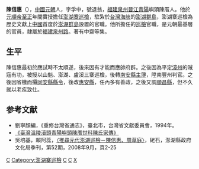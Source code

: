 '''陳信惠'''（{{bd|1262年||1347年|catIdx=C陳}}），[[中國|中國]][[元朝|元朝]]人，字孚中，號退翁，[[福建|福建]][[泉州|泉州]][[晉江縣|晉江]][[晉江市|青陽]]嶼頭陳厝人。他於[[元順帝|元順帝]][[至正|至正]]年間實授擔任[[澎湖寨巡檢|澎湖寨巡檢]]，駐紮於[[台灣海峽|台灣海峽]]的[[澎湖群島|澎湖群島]]，澎湖寨巡檢為歷史文獻上[[中國|中國]]首度於[[澎湖群島|澎湖群島]]設置的官職。他所擔任的[[巡檢|巡檢]]官職，是元朝最基層的官員，隸屬於[[福建|福建]][[泉州路|泉州路]]。著有中齋等集{{r|官}}。

== 生平 ==
陳信惠最初於應試時不太順遂，後來因有才能而應帥府辟{{r|官}}。之後因為平定[[漳州|漳州]]的賊寇有功，被授以山魁、澎湖、盧溪三寨巡檢，後轉[[南安縣|南安縣]][[主簿|主簿]]，陞南豐州判官{{r|官}}。之後因省檄而攝[[同安縣|同安縣]][[縣令|縣令]]，後改[[惠安縣|惠安縣]]，任內多有善政，之後又調[[順昌縣|順昌縣]]，但不久就以老疾致仕{{r|官}}。

==参考文献==
{{reflist|refs=
<ref name="官">{{cite book|editor=潘敬尉 |title=《臺灣地理及歷史 卷九 官師志 第三冊 文武列傳》 |date=1980年8月 |orig-year=民國69年8月|publisher=臺灣省文獻委員會 |page=1頁 }}</ref>}}
<div class="references-small">
*劉寧顏編，《重修台灣省通志》，臺北市，台灣省文獻委員會，1994年。
*[https://web.archive.org/web/20080501171450/http://www.chens.org.cn/shownews.asp?newsid=1297 《臺灣溫陵瀆頭青陽嶼頭陳厝世科陳氏家傳》]
*吳培基，賴阿蕊，[https://memory.culture.tw/Home/Detail?Id=309980&IndexCode=Culture_Object 〈推尋元代澎湖巡檢－陳信惠、周草庭〉]，硓{{僻字|𥑮|左「石」右「古」}}石，澎湖縣政府文化局季刊，第52期，2008年9月，頁2-25
</div>

[[Category:元朝人|C]]
[[Category:澎湖寨巡檢|Category:澎湖寨巡檢]]
[[Category:台灣史前時期人物|C]]
[[Category:晉江人|C]]
[[Category:陳姓|X]]